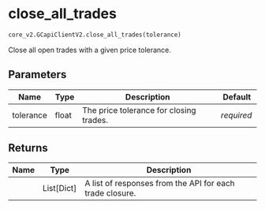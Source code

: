 # close_all_trades { #pygcapi.core_v2.GCapiClientV2.close_all_trades }

```python
core_v2.GCapiClientV2.close_all_trades(tolerance)
```

Close all open trades with a given price tolerance.

## Parameters {.doc-section .doc-section-parameters}

| Name      | Type   | Description                             | Default    |
|-----------|--------|-----------------------------------------|------------|
| tolerance | float  | The price tolerance for closing trades. | _required_ |

## Returns {.doc-section .doc-section-returns}

| Name   | Type         | Description                                              |
|--------|--------------|----------------------------------------------------------|
|        | List\[Dict\] | A list of responses from the API for each trade closure. |